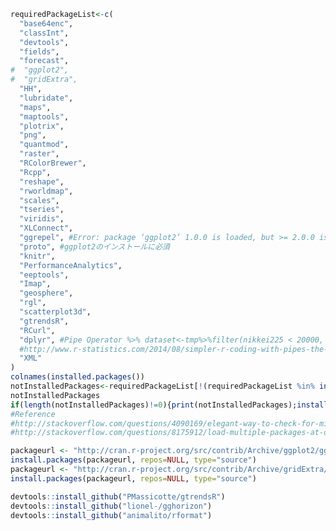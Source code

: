 ```r
requiredPackageList<-c(
  "base64enc",
  "classInt",
  "devtools",
  "fields",
  "forecast",
#  "ggplot2",
#  "gridExtra",
  "HH",
  "lubridate",
  "maps",
  "maptools",
  "plotrix",
  "png",
  "quantmod",
  "raster",
  "RColorBrewer",
  "Rcpp",
  "reshape",
  "rworldmap",
  "scales",
  "tseries",
  "viridis",
  "XLConnect",
  "ggrepel", #Error: package ‘ggplot2’ 1.0.0 is loaded, but >= 2.0.0 is required by ‘ggrepel’
  "proto", #ggplot2のインストールに必須
  "knitr",
  "PerformanceAnalytics",
  "eeptools",
  "Imap",
  "geosphere",
  "rgl",
  "scatterplot3d",
  "gtrendsR",
  "RCurl",
  "dplyr", #Pipe Operator %>% dataset<-tmp%>%filter(nikkei225 < 20000, usdjpy > 100)
  #http://www.r-statistics.com/2014/08/simpler-r-coding-with-pipes-the-present-and-future-of-the-magrittr-package/
  "XML"
)
colnames(installed.packages())
notInstalledPackages<-requiredPackageList[!(requiredPackageList %in% installed.packages()[,"Package"])] #apply logical vector to requiredPackageList
notInstalledPackages
if(length(notInstalledPackages)!=0){print(notInstalledPackages);install.packages(notInstalledPackages)}
#Reference 
#http://stackoverflow.com/questions/4090169/elegant-way-to-check-for-missing-packages-and-install-them
#http://stackoverflow.com/questions/8175912/load-multiple-packages-at-once
```

```r
packageurl <- "http://cran.r-project.org/src/contrib/Archive/ggplot2/ggplot2_1.0.0.tar.gz"
install.packages(packageurl, repos=NULL, type="source")
packageurl <- "http://cran.r-project.org/src/contrib/Archive/gridExtra/gridExtra_0.9.1.tar.gz"
install.packages(packageurl, repos=NULL, type="source")
```

```r
devtools::install_github("PMassicotte/gtrendsR")
devtools::install_github("lionel-/gghorizon")
devtools::install_github("animalito/rformat")
```